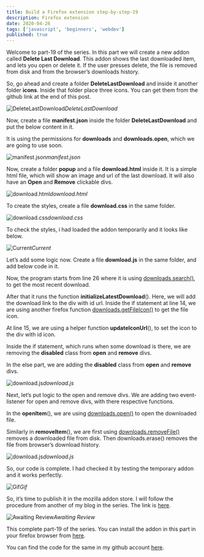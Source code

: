 ```yaml
---
title: Build a Firefox extension step-by-step-19
description: Firefox extension
date: 2020-04-26
tags: ['javascript', 'beginners', 'webdev']
published: true
---
```


Welcome to part-19 of the series. In this part we will create a new addon called **Delete Last Download**. This addon shows the last downloaded item, and lets you open or delete it. If the user presses delete, the file is removed from disk and from the browser’s downloads history.

So, go ahead and create a folder **DeleteLastDownload** and inside it another folder **icons**. Inside that folder place three icons. You can get them from the github link at the end of this post.

![DeleteLastDownload](https://ik.imagekit.io/thewebdev/FirefoxAddons/19/1_yr31CFvnI.png)*DeleteLastDownload*

Now, create a file **manifest.json** inside the folder **DeleteLastDownload** and put the below content in it.

It is using the permissions for **downloads** and **downloads.open**, which we are going to use soon.

![manifest.json](https://ik.imagekit.io/thewebdev/FirefoxAddons/19/2_nmeyYPCHsd.png)*manifest.json*

Now, create a folder **popup** and a file **download.html** inside it. It is a simple html file, which will show an image and url of the last download. It will also have an **Open** and **Remove** clickable divs.

![download.html](https://ik.imagekit.io/thewebdev/FirefoxAddons/19/3_mAJdAAark.png)*download.html*

To create the styles, create a file **download.css** in the same folder.

![download.css](https://ik.imagekit.io/thewebdev/FirefoxAddons/19/4_itadTZqEzm.png)*download.css*

To check the styles, i had loaded the addon temporarily and it looks like below.

![Current](https://ik.imagekit.io/thewebdev/FirefoxAddons/19/5_0uqjQeCjE9.png)*Current*

Let’s add some logic now. Create a file **download.js** in the same folder, and add below code in it.

Now, the program starts from line 26 where it is using [downloads.search()](https://developer.mozilla.org/en-US/docs/Mozilla/Add-ons/WebExtensions/API/downloads/search), to get the most recent download.

After that it runs the function **initializeLatestDownload**(). Here, we will add the download link to the div with id url. Inside the if statement at line 14, we are using another firefox function [downloads.getFileIcon()](https://developer.mozilla.org/en-US/docs/Mozilla/Add-ons/WebExtensions/API/downloads/getFileIcon) to get the file icon.

At line 15, we are using a helper function **updateIconUrl**(), to set the icon to the div with id icon.

Inside the if statement, which runs when some download is there, we are removing the **disabled** class from **open** and **remove** divs.

In the else part, we are adding the **disabled** class from **open** and **remove** divs.

![download.js](https://ik.imagekit.io/thewebdev/FirefoxAddons/19/6_1zgg0i8WFI.png)*download.js*

Next, let’s put logic to the open and remove divs. We are adding two event-listener for open and remove divs, with there respective functions.

In the **openItem**(), we are using [downloads.open()](https://developer.mozilla.org/en-US/docs/Mozilla/Add-ons/WebExtensions/API/downloads/open) to open the downloaded file.

Similarly in **removeItem**(), we are first using [downloads.removeFile()](https://developer.mozilla.org/en-US/docs/Mozilla/Add-ons/WebExtensions/API/downloads/removeFile) removes a downloaded file from disk. Then downloads.erase() removes the file from browser’s download history.

![download.js](https://ik.imagekit.io/thewebdev/FirefoxAddons/19/7_QlbXqBTcuz.png)*download.js*

So, our code is complete. I had checked it by testing the temporary addon and it works perfectly.

![Gif](https://ik.imagekit.io/thewebdev/FirefoxAddons/19/8_a2rHASg4X.gif)*Gif*

So, it’s time to publish it in the mozilla addon store. I will follow the procedure from another of my blog in the series. The link is [here](https://medium.com/@nabendu82/creating-firefox-browser-extensions-2-ddf1f236f401).

![Awaiting Review](https://ik.imagekit.io/thewebdev/FirefoxAddons/19/9_8j0zcI9LE.png)*Awaiting Review*

This complete part-19 of the series. You can install the addon in this part in your firefox browser from [here](https://addons.mozilla.org/en-US/firefox/addon/delete-last-download/).

You can find the code for the same in my github account [here](https://github.com/nabendu82/Addons).

